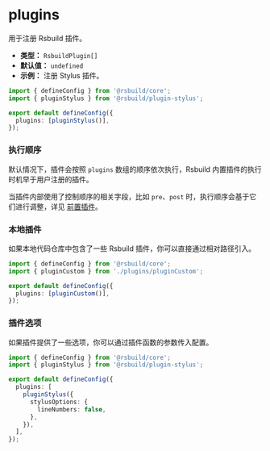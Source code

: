# plugins

用于注册 Rsbuild 插件。

- **类型：** `RsbuildPlugin[]`
- **默认值：** `undefined`
- **示例：** 注册 Stylus 插件。

```ts title="rsbuild.config.ts"
import { defineConfig } from '@rsbuild/core';
import { pluginStylus } from '@rsbuild/plugin-stylus';

export default defineConfig({
  plugins: [pluginStylus()],
});
```

### 执行顺序

默认情况下，插件会按照 `plugins` 数组的顺序依次执行，Rsbuild 内置插件的执行时机早于用户注册的插件。

当插件内部使用了控制顺序的相关字段，比如 `pre`、`post` 时，执行顺序会基于它们进行调整，详见 [前置插件](/plugins/dev/core#前置插件)。

### 本地插件

如果本地代码仓库中包含了一些 Rsbuild 插件，你可以直接通过相对路径引入。

```ts title="rsbuild.config.ts"
import { defineConfig } from '@rsbuild/core';
import { pluginCustom } from './plugins/pluginCustom';

export default defineConfig({
  plugins: [pluginCustom()],
});
```

### 插件选项

如果插件提供了一些选项，你可以通过插件函数的参数传入配置。

```ts title="rsbuild.config.ts"
import { defineConfig } from '@rsbuild/core';
import { pluginStylus } from '@rsbuild/plugin-stylus';

export default defineConfig({
  plugins: [
    pluginStylus({
      stylusOptions: {
        lineNumbers: false,
      },
    }),
  ],
});
```

